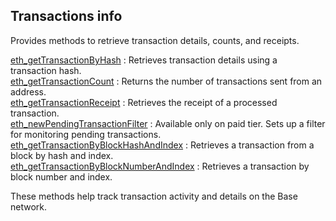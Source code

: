 
<Meta
  title="Transactions info | dRPC"
  description="Provides methods to retrieve transaction details, counts, and receipts."
/>
## Transactions info

Provides methods to retrieve transaction details, counts, and receipts.

[eth_getTransactionByHash](/base-api/transactionsinfo/eth_getTransactionByHash) : Retrieves transaction details using a transaction hash.  \
[eth_getTransactionCount](/base-api/transactionsinfo/eth_getTransactionCount) : Returns the number of transactions sent from an address.  \
[eth_getTransactionReceipt](/base-api/transactionsinfo/eth_getTransactionReceipt) : Retrieves the receipt of a processed transaction.  \
[eth_newPendingTransactionFilter](/base-api/transactionsinfo/eth_newPendingTransactionFilter) : Available only on paid tier. Sets up a filter for monitoring pending transactions.  \
[eth_getTransactionByBlockHashAndIndex](/base-api/transactionsinfo/eth_getTransactionByBlockHashAndIndex) : Retrieves a transaction from a block by hash and index. \
[eth_getTransactionByBlockNumberAndIndex](/base-api/transactionsinfo/eth_getTransactionByBlockNumberAndIndex) : Retrieves a transaction by block number and index.

These methods help track transaction activity and details on the Base network.

<Space h={16} />
<GetStarted />
